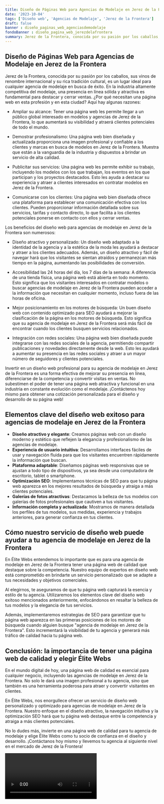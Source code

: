 ```yaml
---
title: Diseño de Páginas Web para Agencias de Modelaje en Jerez de la Frontera
date: '2023-10-04'
tags: ['Diseño web', 'Agencias de Modelaje', 'Jerez de la Frontera']
draft: false
banner : diseño_paginas_web_agenciasdemodelaje
fondoBanner : diseño_pagina_web_jerezdelafrontera
summary: Jerez de la Frontera, conocida por su pasión por los caballos, sus vinos de renombre internacional y su rica tradición cultural, es un lugar ideal para cualquier agencia de modelaje en busca de éxito. En la industria altamente competitiva del modelaje, una presencia en línea sólida y atractiva es fundamental para destacar y cerrar ventas. ¿Por qué necesitan una página web en esta profesión y en esta ciudad? Aquí hay algunas razones
---
```


## Diseño de Páginas Web para Agencias de Modelaje en Jerez de la Frontera

Jerez de la Frontera, conocida por su pasión por los caballos, sus vinos de renombre internacional y su rica tradición cultural, es un lugar ideal para cualquier agencia de modelaje en busca de éxito. En la industria altamente competitiva del modelaje, una presencia en línea sólida y atractiva es fundamental para destacar y cerrar ventas. ¿Por qué necesitan una página web en esta profesión y en esta ciudad? Aquí hay algunas razones:

- Ampliar su alcance: Tener una página web les permite llegar a un público global interesado en modelos y agencias de Jerez de la Frontera, lo que aumentará su visibilidad y atraerá clientes potenciales de todo el mundo.

- Demostrar profesionalismo: Una página web bien diseñada y actualizada proporciona una imagen profesional y confiable a los clientes y marcas en busca de modelos en Jerez de la Frontera. Muestra que están a la vanguardia de la industria y dispuestos a brindar un servicio de alta calidad.

- Publicitar sus servicios: Una página web les permite exhibir su trabajo, incluyendo los modelos con los que trabajan, los eventos en los que participan y los proyectos destacados. Esto les ayuda a destacar su experiencia y atraer a clientes interesados en contratar modelos en Jerez de la Frontera.

- Comunicarse con los clientes: Una página web bien diseñada ofrece una plataforma para establecer una comunicación efectiva con los clientes. Pueden proporcionar información detallada sobre sus servicios, tarifas y contacto directo, lo que facilita a los clientes potenciales ponerse en contacto con ellos y cerrar ventas.

Los beneficios del diseño web para agencias de modelaje en Jerez de la Frontera son numerosos:

- Diseño atractivo y personalizado: Un diseño web adaptado a la identidad de la agencia y a la estética de la moda les ayudará a destacar y atraer a los clientes adecuados. Además, un diseño atractivo y fácil de navegar hará que los visitantes se sientan atraídos y permanezcan más tiempo en la página, aumentando las posibilidades de conversión.

- Accesibilidad las 24 horas del día, los 7 días de la semana: A diferencia de una tienda física, una página web está abierta en todo momento. Esto significa que los visitantes interesados en contratar modelos o buscar agencias de modelaje en Jerez de la Frontera pueden acceder a la información que necesitan en cualquier momento, incluso fuera de las horas de oficina.

- Mejor posicionamiento en los motores de búsqueda: Un buen diseño web con contenido optimizado para SEO ayudará a mejorar la clasificación de la página en los motores de búsqueda. Esto significa que su agencia de modelaje en Jerez de la Frontera será más fácil de encontrar cuando los clientes busquen servicios relacionados.

- Integración con redes sociales: Una página web bien diseñada puede integrarse con las redes sociales de la agencia, permitiendo compartir publicaciones y novedades directamente desde la web. Esto les ayudará a aumentar su presencia en las redes sociales y atraer a un mayor número de seguidores y clientes potenciales.

Invertir en un diseño web profesional para su agencia de modelaje en Jerez de la Frontera es una forma efectiva de mejorar su presencia en línea, diferenciarse de la competencia y convertir visitas en ventas. No subestimen el poder de tener una página web atractiva y funcional en una industria en constante evolución como el modelaje. ¡Contáctenos hoy mismo para obtener una cotización personalizada para el diseño y desarrollo de su página web!

<GifSeo />

<Cta />

## Elementos clave del diseño web exitoso para agencias de modelaje en Jerez de la Frontera

- **Diseño atractivo y elegante**: Creamos páginas web con un diseño moderno y estético que reflejen la elegancia y profesionalismo de las agencias de modelaje.
- **Experiencia de usuario intuitiva**: Desarrollamos interfaces fáciles de usar y navegación fluida para que los visitantes encuentren rápidamente la información que buscan.
- **Plataforma adaptable**: Diseñamos páginas web responsivas que se ajustan a todo tipo de dispositivos, ya sea desde una computadora de escritorio, tablet o smartphone.
- **Optimización SEO**: Implementamos técnicas de SEO para que tu página web aparezca en los mejores resultados de búsqueda y atraiga a más clientes potenciales.
- **Galerías de fotos atractivas**: Destacamos la belleza de tus modelos con galerías de fotos profesionales que cautiven a tus visitantes.
- **Información completa y actualizada**: Mostramos de manera detallada los perfiles de tus modelos, sus medidas, experiencia y trabajos anteriores, para generar confianza en tus clientes.

## Cómo nuestro servicio de diseño web puede ayudar a tu agencia de modelaje en Jerez de la Frontera

En Élite Webs entendemos lo importante que es para una agencia de modelaje en Jerez de la Frontera tener una página web de calidad que destaque sobre la competencia. Nuestro equipo de expertos en diseño web está comprometido en brindarte un servicio personalizado que se adapte a tus necesidades y objetivos comerciales.

Al elegirnos, te aseguramos de que tu página web capturará la esencia y estilo de tu agencia. Utilizaremos los elementos clave del diseño web exitoso mencionados anteriormente, enfocándonos en resaltar la belleza de tus modelos y la elegancia de tus servicios.

Además, implementaremos estrategias de SEO para garantizar que tu página web aparezca en las primeras posiciones de los motores de búsqueda cuando alguien busque "agencia de modelaje en Jerez de la Frontera". Esto incrementará la visibilidad de tu agencia y generará más tráfico de calidad hacia tu página web.

## Conclusión: la importancia de tener una página web de calidad y elegir Élite Webs

En el mundo digital de hoy, una página web de calidad es esencial para cualquier negocio, incluyendo las agencias de modelaje en Jerez de la Frontera. No solo le dará una imagen profesional a tu agencia, sino que también es una herramienta poderosa para atraer y convertir visitantes en clientes.

En Élite Webs, nos enorgullece ofrecer un servicio de diseño web personalizado y optimizado para agencias de modelaje en Jerez de la Frontera. Nuestro enfoque en el diseño atractivo, la navegación intuitiva y la optimización SEO hará que tu página web destaque entre la competencia y atraiga a más clientes potenciales.

No lo dudes más, invierte en una página web de calidad para tu agencia de modelaje y elige Élite Webs como tu socio de confianza en el diseño y desarrollo. ¡Contáctanos hoy mismo y llevemos tu agencia al siguiente nivel en el mercado de Jerez de la Frontera!

<Video />

<CtaBot job='Agencias de Modelaje' city='Jerez de la Frontera'/>

<Gmaps query='Jerez de la Frontera+españa+maps' />
